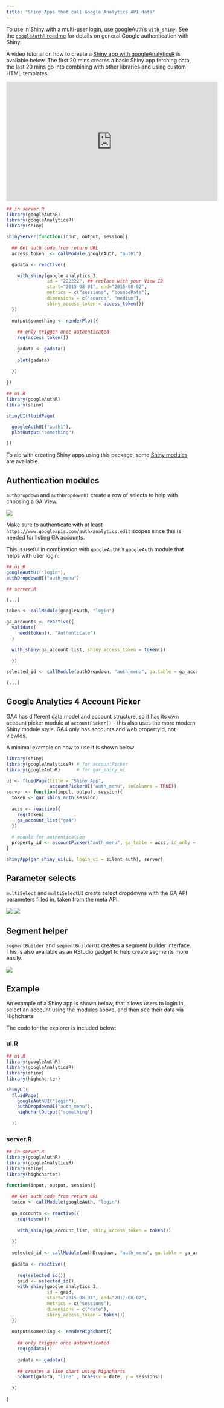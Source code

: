 ```yaml
---
title: "Shiny Apps that call Google Analytics API data"
---
```


To use in Shiny with a multi-user login, use googleAuth's `with_shiny`.  See the [`googleAuthR` readme](http://code.markedmondson.me/googleAuthR/) for details on general Google authentication with Shiny. 

A video tutorial on how to create a [Shiny app with googleAnalyticsR](https://www.youtube.com/watch?v=4Ht_vEXJ4wo) is available below.  The first 20 mins creates a basic Shiny app fetching data, the last 20 mins go into combining with other libraries and using custom HTML templates:


<iframe width="560" height="315" src="http://www.youtube.com/embed/4Ht_vEXJ4wo?rel=0" frameborder="0" allowfullscreen></iframe>

```r
## in server.R
library(googleAuthR)
library(googleAnalyticsR)
library(shiny)

shinyServer(function(input, output, session){
  
  ## Get auth code from return URL
  access_token  <- callModule(googleAuth, "auth1")

  gadata <- reactive({

    with_shiny(google_analytics_3,
               id = "222222", ## replace with your View ID
               start="2015-08-01", end="2015-08-02", 
               metrics = c("sessions", "bounceRate"), 
               dimensions = c("source", "medium"),
               shiny_access_token = access_token())
  })
  
  output$something <- renderPlot({
  
    ## only trigger once authenticated
    req(access_token())
    
    gadata <- gadata()
    
    plot(gadata)
  
  })
  
})

## ui.R
library(googleAuthR)
library(shiny)

shinyUI(fluidPage(

  googleAuthUI("auth1"),
  plotOutput("something")

))

```

To aid with creating Shiny apps using this package, some [Shiny modules](http://shiny.rstudio.com/articles/modules.html) are available.

## Authentication modules

`authDropdown` and `authDropdownUI` create a row of selects to help with choosing a GA View.

![](authDropdown.png)

Make sure to authenticate with at least `https://www.googleapis.com/auth/analytics.edit` scopes since this is needed for listing GA accounts. 

This is useful in combination with `googleAuthR`'s `googleAuth` module that helps with user login:

```r
## ui.R
googleAuthUI("login"),
authDropdownUI("auth_menu")
```

```r
## server.R 

(...)

token <- callModule(googleAuth, "login")

ga_accounts <- reactive({
  validate(
    need(token(), "Authenticate")
  )

  with_shiny(ga_account_list, shiny_access_token = token())
  
  })

selected_id <- callModule(authDropdown, "auth_menu", ga.table = ga_accounts)

(...)

```

## Google Analytics 4 Account Picker

GA4 has different data model and account structure, so it has its own account picker module at `accountPicker()` - this also uses the more modern Shiny module style.  GA4 only has accounts and web propertyId, not viewIds.

A minimal example on how to use it is shown below:

```r
library(shiny)
library(googleAnalyticsR) # for accountPicker
library(googleAuthR)      # for gar_shiny_ui

ui <- fluidPage(title = "Shiny App",
                accountPickerUI("auth_menu", inColumns = TRUE))
server <- function(input, output, session){
  token <- gar_shiny_auth(session)
  
  accs <- reactive({
    req(token)
    ga_account_list("ga4")
  })
  
  # module for authentication
  property_id <- accountPicker("auth_menu", ga_table = accs, id_only = TRUE)
}

shinyApp(gar_shiny_ui(ui, login_ui = silent_auth), server)

```

## Parameter selects

`multiSelect` and `multiSelectUI` create select dropdowns with the GA API parameters filled in, taken from the meta API.

![](metricDropdown.png)
![](dimDropdown.png)

## Segment helper

`segmentBuilder` and `segmentBuilderUI` creates a segment builder interface.  This is also available as an RStudio gadget to help create segments more easily.

![](segmentBuilder.png)


## Example

An example of a Shiny app is shown below, that allows users to login in, select an account using the modules above, and then see their data via Highcharts

The code for the explorer is included below:

### ui.R

```r
## ui.R
library(googleAuthR)
library(googleAnalyticsR)
library(shiny)
library(highcharter)

shinyUI(
  fluidPage(
    googleAuthUI("login"),
    authDropdownUI("auth_menu"),
    highchartOutput("something")
    
  ))
```

### server.R

```r
## in server.R
library(googleAuthR)
library(googleAnalyticsR)
library(shiny)
library(highcharter)

function(input, output, session){
  
  ## Get auth code from return URL
  token <- callModule(googleAuth, "login")
  
  ga_accounts <- reactive({
    req(token())
    
    with_shiny(ga_account_list, shiny_access_token = token())
    
  })
  
  selected_id <- callModule(authDropdown, "auth_menu", ga.table = ga_accounts)
  
  gadata <- reactive({
    
    req(selected_id())
    gaid <- selected_id()
    with_shiny(google_analytics_3,
               id = gaid,
               start="2015-08-01", end="2017-08-02", 
               metrics = c("sessions"), 
               dimensions = c("date"),
               shiny_access_token = token())
  })
  
  output$something <- renderHighchart({
    
    ## only trigger once authenticated
    req(gadata())
    
    gadata <- gadata()
    
    ## creates a line chart using highcharts
    hchart(gadata, "line" , hcaes(x = date, y = sessions))
    
  })
  
}
```